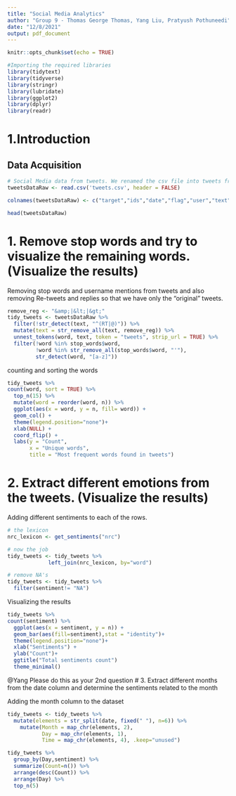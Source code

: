 ```yaml
---
title: "Social Media Analytics"
author: "Group 9 - Thomas George Thomas, Yang Liu, Pratyush Pothuneedi"
date: "12/8/2021"
output: pdf_document
---
```


```r
knitr::opts_chunk$set(echo = TRUE)
```

```r
#Importing the required libraries
library(tidytext)
library(tidyverse)
library(stringr)
library(lubridate)
library(ggplot2)
library(dplyr)
library(readr)
```


# 1.Introduction

## Data Acquisition


```r
# Social Media data from tweets. We renamed the csv file into tweets from th original file name after extraction for easier readability.
tweetsDataRaw <- read.csv('tweets.csv', header = FALSE)
```


```r
colnames(tweetsDataRaw) <- c("target","ids","date","flag","user","text")

```


```r
head(tweetsDataRaw)
```


# 1. Remove stop words and try to visualize the remaining words. (Visualize the results)

Removing stop words and username mentions from tweets and also removing Re-tweets and replies so that we have only the "original" tweets.


```r

remove_reg <- "&amp;|&lt;|&gt;"
tidy_tweets <- tweetsDataRaw %>% 
  filter(!str_detect(text, "^(RT|@)")) %>%
  mutate(text = str_remove_all(text, remove_reg)) %>%
  unnest_tokens(word, text, token = "tweets", strip_url = TRUE) %>%
  filter(!word %in% stop_words$word,
         !word %in% str_remove_all(stop_words$word, "'"),
         str_detect(word, "[a-z]"))
```
counting and sorting the words


```r
tidy_tweets %>%
count(word, sort = TRUE) %>%
  top_n(15) %>%
  mutate(word = reorder(word, n)) %>%
  ggplot(aes(x = word, y = n, fill= word)) +
  geom_col() +
  theme(legend.position="none")+
  xlab(NULL) +
  coord_flip() +
  labs(y = "Count",
       x = "Unique words",
       title = "Most frequent words found in tweets")
```

# 2. Extract different emotions from the tweets. (Visualize the results)

Adding different sentiments to each of the rows.

```r
# the lexicon
nrc_lexicon <- get_sentiments("nrc")

# now the job
tidy_tweets <- tidy_tweets %>%
             left_join(nrc_lexicon, by="word")

# remove NA's
tidy_tweets <- tidy_tweets %>%
  filter(sentiment!= "NA")

```


Visualizing the results

```r
tidy_tweets %>%
count(sentiment) %>%
  ggplot(aes(x = sentiment, y = n)) +
  geom_bar(aes(fill=sentiment),stat = "identity")+
  theme(legend.position="none")+
  xlab("Sentiments") +
  ylab("Count")+
  ggtitle("Total sentiments count")
  theme_minimal()

```

@Yang Please do this as your 2nd question
# 3. Extract different months from the date column and determine the sentiments related to the month

Adding the month column to the dataset

```r

tidy_tweets <- tidy_tweets %>%
  mutate(elements = str_split(date, fixed(" "), n=6)) %>% 
    mutate(Month = map_chr(elements, 2),
           Day = map_chr(elements, 1),
           Time = map_chr(elements, 4), .keep="unused")
```


```r
tidy_tweets %>%
  group_by(Day,sentiment) %>%
  summarize(Count=n()) %>%
  arrange(desc(Count)) %>%
  arrange(Day) %>%
  top_n(5)
```


